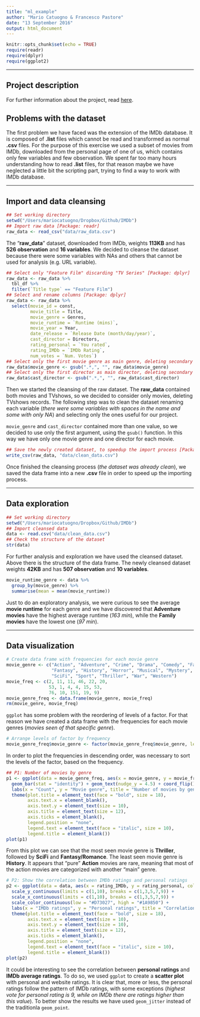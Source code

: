 ```yaml
---
title: "ml_example"
author: "Mario Catuogno & Francesco Pastore"
date: "13 September 2016"
output: html_document
---
```


```r
knitr::opts_chunk$set(echo = TRUE)
require(readr)
require(dplyr)
require(ggplot2)
```

---

## Project description

For further information about the project, read [here](https://github.com/MarioCatuogno/IMDb).

## Problems with the dataset

The first problem we have faced was the extension of the IMDb database. It is composed of **.list** files which cannot be read and transformed as normal **.csv** files. For the purpose of this exercise we used a subset of movies from IMDb, downloaded from the personal page of one of us, which contains only few variables and few observation. We spent far too many hours understanding how to read **.list** files, for that reason maybe we have neglected a little bit the scripting part, trying to find a way to work with IMDb database.

---

## Import and data cleansing

``` r
## Set working directory
setwd("/Users/mariocatuogno/Dropbox/Github/IMDb")
## Import raw data [Package: readr]
raw_data <- read_csv("data/raw_data.csv")
```

The "**raw_data**" dataset, downloaded from IMDb, weights **113KB** and has **526 observation** and **16 variables**. We decided to cleanse the dataset because there were some variables with NAs and others that cannot be used for analysis (e.g. URL variable).

``` r
## Select only "Feature Film" discarding "TV Series" [Package: dplyr]
raw_data <- raw_data %>%
  tbl_df %>%
  filter(`Title type` == "Feature Film")
## Select and rename columns [Package: dplyr]
raw_data <- raw_data %>%
  select(movie_id = const,
         movie_title = Title,
         movie_genre = Genres,
         movie_runtime = `Runtime (mins)`,
         movie_year = Year,
         date_release = `Release Date (month/day/year)`,
         cast_director = Directors,
         rating_personal = `You rated`,
         rating_IMDb = `IMDb Rating`,
         num_votes = `Num. Votes`)
## Select only the first movie genre as main genre, deleting secondary genres
raw_data$movie_genre <- gsub(".*,", "", raw_data$movie_genre)
## Select only the first director as main director, deleting secondary directors
raw_data$cast_director <- gsub(".*,", "", raw_data$cast_director)
```

Then we started the cleansing of the raw dataset. The **raw_data** contained both movies and TVshows, so we decided to consider only movies, deleting TVshows records. The following step was to clean the dataset renaming each variable (*there were some variables with spaces in the name and some with only NA*) and selecting only the ones useful for our project.

`movie_genre` and `cast_director` contained more than one value, so we decided to use only the first argument, using the `gsub()` function. In this way we have only one movie genre and one director for each movie.

``` r
## Save the newly created dataset, to speedup the import process [Package: readr]
write_csv(raw_data, "data/clean_data.csv")
```

Once finished the cleansing process (*the dataset was already clean*), we saved the data frame into a new **.csv** file in order to speed up the importing process.

---

## Data exploration

``` r
## Set working directory
setwd("/Users/mariocatuogno/Dropbox/Github/IMDb")
## Import cleansed data
data <- read.csv("data/clean_data.csv")
## Check the structure of the dataset
str(data)
```

For further analysis and exploration we have used the cleansed dataset. Above there is the structure of the data frame. The newly cleansed dataset weights **42KB** and has **507 observation** and **10 variables**.

``` r
movie_runtime_genre <- data %>%
  group_by(movie_genre) %>%
  summarise(mean = mean(movie_runtime))
```

Just to do an exploratory analysis, we were curious to see the average **movie runtime** for each genre and we have discovered that **Adventure movies** have the highest average runtime (*163 min*), while the **Family movies** have the lowest one (*97 min*).

---

## Data visualization

```r
# Create data frame with frequencies for each movie genre
movie_genre <- c("Action", "Adventure", "Crime", "Drama", "Comedy", "Family",   
                 "Fantasy", "History", "Horror", "Musical", "Mystery", "Romance", 
                 "SciFi", "Sport", "Thriller", "War", "Western")
movie_freq <- c(2, 11, 11, 46, 22, 20, 
                53, 1, 4, 4, 15, 53, 
                76, 10, 151, 19, 9)
movie_genre_freq <- data.frame(movie_genre, movie_freq)
rm(movie_genre, movie_freq)
```

`ggplot` has some problem with the reordering of levels of a factor. For that reason we have created a data frame with the frequencies for each movie genres (*movies seen of that specific genre*). 

```r
# Arrange levels of factor by frequency
movie_genre_freq$movie_genre <- factor(movie_genre_freq$movie_genre, levels = movie_genre_freq$movie_genre[order(movie_genre_freq$movie_freq)])
```

In order to plot the frequencies in descending order, was necessary to sort the levels of the factor, based on the frequency.

```r
## P1: Number of movies by genre
p1 <- ggplot(data = movie_genre_freq, aes(x = movie_genre, y = movie_freq, label = movie_freq, fill = movie_genre)) + 
  geom_bar(stat = "identity") + geom_text(nudge_y = 4.5) + coord_flip() +
  labs(x = "Count", y = "Movie genre", title = "Number of movies by genre") +
  theme(plot.title = element_text(face = "bold", size = 18),
        axis.text.x = element_blank(),
        axis.text.y = element_text(size = 10),
        axis.title = element_text(size = 12),
        axis.ticks = element_blank(),
        legend.position = "none", 
        legend.text = element_text(face = "italic", size = 10),
        legend.title = element_blank())
plot(p1)
```

From this plot we can see that the most seen movie genre is **Thriller**, followed by **SciFi** and **Fantasy/Romance**. The least seen movie genre is **History**. It appears that "pure" **Action** movies are rare, meaning that most of the action movies are categorized with another "main" genre. 

```r
# P2: Show the correlation between IMDb ratings and personal ratings
p2 <- ggplot(data = data, aes(x = rating_IMDb, y = rating_personal, colour = rating_personal)) + geom_jitter() +
  scale_y_continuous(limits = c(1,10), breaks = c(1,3,5,7,9)) +
  scale_x_continuous(limits = c(1,10), breaks = c(1,3,5,7,9)) +
  scale_color_continuous(low = "#D73027", high = "#1A9850") +
  labs(x = "IMDb ratings", y = "Personal ratings", title = "Correlation between \n IMDb and personal ratings") +
  theme(plot.title = element_text(face = "bold", size = 18),
        axis.text.x = element_text(size = 10),
        axis.text.y = element_text(size = 10),
        axis.title = element_text(size = 12),
        axis.ticks = element_blank(),
        legend.position = "none", 
        legend.text = element_text(face = "italic", size = 10),
        legend.title = element_blank())
plot(p2)
```

It could be interesting to see the correlation between **personal ratings** and **IMDb average ratings**. To do so, we used `ggplot` to create a **scatter plot** with personal and website ratings. It is clear that, more or less, the personal ratings follow the pattern of IMDb ratings, with some exceptions (*highest vote for personal rating is 9, while on IMDb there are ratings higher than this value*). To better show the results we have used `geom_jitter` instead of the traditionla `geom_point`.


